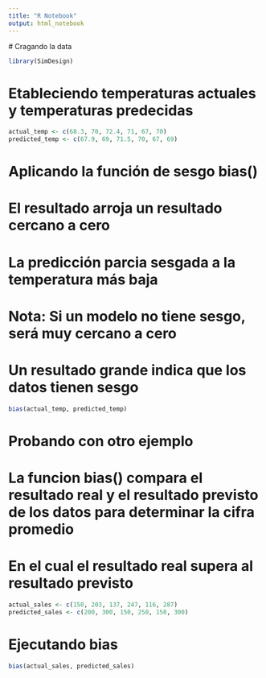 ```yaml
---
title: "R Notebook"
output: html_notebook
---
```

 # Cragando la data
```r
library(SimDesign)
```

# Etableciendo temperaturas actuales y temperaturas predecidas
```r
actual_temp <- c(68.3, 70, 72.4, 71, 67, 70)
predicted_temp <- c(67.9, 69, 71.5, 70, 67, 69)
```

# Aplicando la función de sesgo bias()
# El resultado arroja un resultado cercano a cero
# La predicción parcia sesgada a la temperatura más baja

# Nota: Si un modelo no tiene sesgo, será muy cercano a cero
# Un resultado grande indica que los datos tienen sesgo
```r
bias(actual_temp, predicted_temp)
```

# Probando con otro ejemplo
# La funcion bias() compara el resultado real y el resultado previsto de los datos para determinar la cifra promedio
# En el cual el resultado real supera al resultado previsto
```r
actual_sales <- c(150, 203, 137, 247, 116, 287)
predicted_sales <- c(200, 300, 150, 250, 150, 300)
```

# Ejecutando bias
```r
bias(actual_sales, predicted_sales)
```
